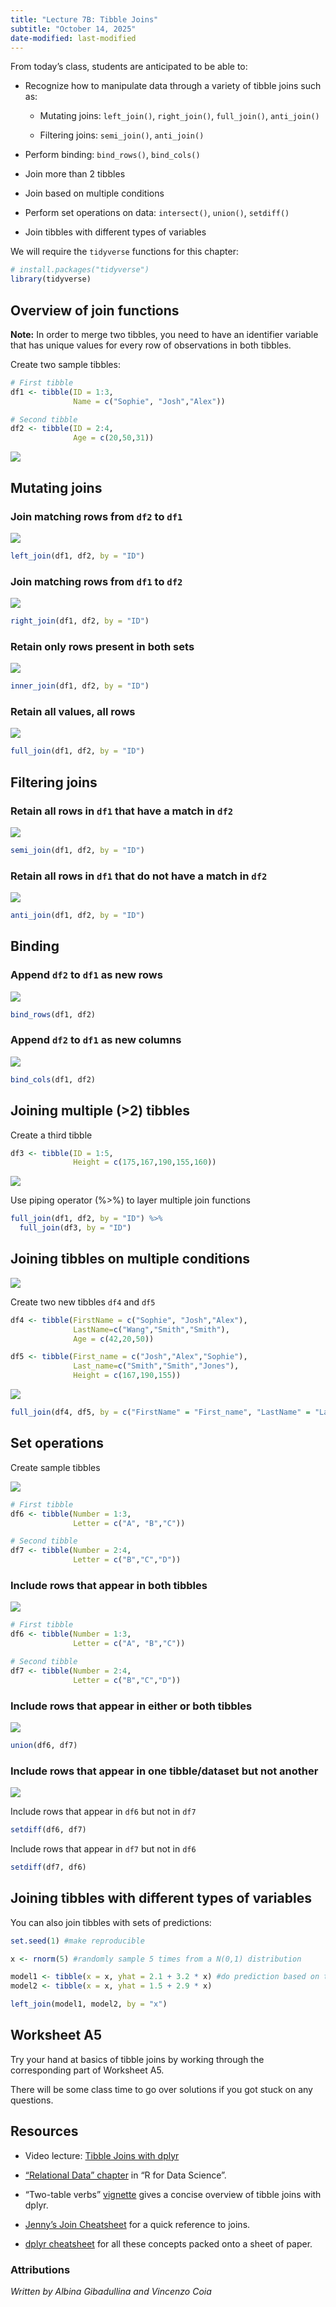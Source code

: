 ```yaml
---
title: "Lecture 7B: Tibble Joins"
subtitle: "October 14, 2025"
date-modified: last-modified
---
```


From today’s class, students are anticipated to be able to:

-   Recognize how to manipulate data through a variety of tibble joins such as:

    -   Mutating joins: `left_join()`, `right_join()`, `full_join()`, `anti_join()`

    -   Filtering joins: `semi_join()`, `anti_join()`

-   Perform binding: `bind_rows()`, `bind_cols()`

-   Join more than 2 tibbles

-   Join based on multiple conditions

-   Perform set operations on data: `intersect()`, `union()`, `setdiff()`

-   Join tibbles with different types of variables

We will require the `tidyverse` functions for this chapter:

```r
# install.packages("tidyverse")
library(tidyverse)
```

## Overview of join functions

**Note:** In order to merge two tibbles, you need to have an identifier variable that has unique values for every row of observations in both tibbles.

Create two sample tibbles:

```r
# First tibble
df1 <- tibble(ID = 1:3,                     
              Name = c("Sophie", "Josh","Alex"))

# Second tibble
df2 <- tibble(ID = 2:4,                      
              Age = c(20,50,31))
```

![](https://stat545.stat.ubc.ca/notes/notes-a11/images/df.png)

## Mutating joins

### **Join matching rows from `df2` to `df1`**

![](https://stat545.stat.ubc.ca/notes/notes-a11/images/left_join.png)

```r
left_join(df1, df2, by = "ID")
```

### **Join matching rows from `df1` to `df2`**

![](https://stat545.stat.ubc.ca/notes/notes-a11/images/right_join.png)

```r
right_join(df1, df2, by = "ID")
```

### **Retain only rows present in both sets**

![](https://stat545.stat.ubc.ca/notes/notes-a11/images/inner_join.png)

```r
inner_join(df1, df2, by = "ID")
```

### **Retain all values, all rows**

![](https://stat545.stat.ubc.ca/notes/notes-a11/images/full_join.png)

```r
full_join(df1, df2, by = "ID")
```

## Filtering joins

### **Retain all rows in `df1` that have a match in `df2`**

![](https://stat545.stat.ubc.ca/notes/notes-a11/images/semi_join.png)

```r
semi_join(df1, df2, by = "ID")
```

### **Retain all rows in `df1` that do not have a match in `df2`**

![](https://stat545.stat.ubc.ca/notes/notes-a11/images/anti_join.png)

```r
anti_join(df1, df2, by = "ID")
```

## Binding

### **Append `df2` to `df1` as new rows**

![](https://stat545.stat.ubc.ca/notes/notes-a11/images/bind_rows.png)

```r
bind_rows(df1, df2)
```

### **Append `df2` to `df1` as new columns**

![](https://stat545.stat.ubc.ca/notes/notes-a11/images/bind_cols.png)

```r
bind_cols(df1, df2)
```

## Joining multiple (\>2) tibbles

Create a third tibble

```r
df3 <- tibble(ID = 1:5,                      
              Height = c(175,167,190,155,160))
```

![](https://stat545.stat.ubc.ca/notes/notes-a11/images/three_tibbles.png)

Use piping operator (%\>%) to layer multiple join functions

```r
full_join(df1, df2, by = "ID") %>%
  full_join(df3, by = "ID") 
```

## Joining tibbles on multiple conditions

![](https://stat545.stat.ubc.ca/notes/notes-a11/images/new_df.png)

Create two new tibbles `df4` and `df5`

```r
df4 <- tibble(FirstName = c("Sophie", "Josh","Alex"),
              LastName=c("Wang","Smith","Smith"),
              Age = c(42,20,50))

df5 <- tibble(First_name = c("Josh","Alex","Sophie"),        
              Last_name=c("Smith","Smith","Jones"),
              Height = c(167,190,155))
```

![](https://stat545.stat.ubc.ca/notes/notes-a11/images/multiple_conditions.png)

```r
full_join(df4, df5, by = c("FirstName" = "First_name", "LastName" = "Last_name"))
```

## Set operations

Create sample tibbles

![](https://stat545.stat.ubc.ca/notes/notes-a11/images/new_df2.png)

```r
# First tibble
df6 <- tibble(Number = 1:3,                     
              Letter = c("A", "B","C"))

# Second tibble
df7 <- tibble(Number = 2:4,                      
              Letter = c("B","C","D"))
```

### **Include rows that appear in both tibbles**

![](https://stat545.stat.ubc.ca/notes/notes-a11/images/intersect.png)

```r
# First tibble
df6 <- tibble(Number = 1:3,                     
              Letter = c("A", "B","C"))

# Second tibble
df7 <- tibble(Number = 2:4,                      
              Letter = c("B","C","D"))
```

### **Include rows that appear in either or both tibbles**

![](https://stat545.stat.ubc.ca/notes/notes-a11/images/union.png)

```r
union(df6, df7)
```

### **Include rows that appear in one tibble/dataset but not another**

![](https://stat545.stat.ubc.ca/notes/notes-a11/images/setdiff.png)

Include rows that appear in `df6` but not in `df7`

```r
setdiff(df6, df7)
```

Include rows that appear in `df7` but not in `df6`

```r
setdiff(df7, df6)
```

## Joining tibbles with different types of variables

You can also join tibbles with sets of predictions:

```r
set.seed(1) #make reproducible

x <- rnorm(5) #randomly sample 5 times from a N(0,1) distribution

model1 <- tibble(x = x, yhat = 2.1 + 3.2 * x) #do prediction based on the linear function
model2 <- tibble(x = x, yhat = 1.5 + 2.9 * x)

left_join(model1, model2, by = "x")

```

## Worksheet A5

Try your hand at basics of tibble joins by working through the corresponding part of Worksheet A5.

There will be some class time to go over solutions if you got stuck on any questions.

## Resources

-   Video lecture: [Tibble Joins with dplyr](https://youtu.be/YAdX9MVRY1c)

-    [“Relational Data” chapter](https://r4ds.had.co.nz/relational-data.html) in “R for Data Science”.

-   “Two-table verbs” [vignette](https://cran.r-project.org/web/packages/dplyr/vignettes/two-table.html) gives a concise overview of tibble joins with dplyr.

-   [Jenny’s Join Cheatsheet](https://stat545.com/join-cheatsheet.html) for a quick reference to joins.

-   [dplyr cheatsheet](https://rstudio.com/wp-content/uploads/2015/02/data-wrangling-cheatsheet.pdf) for all these concepts packed onto a sheet of paper.

### **Attributions**

*Written by Albina Gibadullina and Vincenzo Coia*
